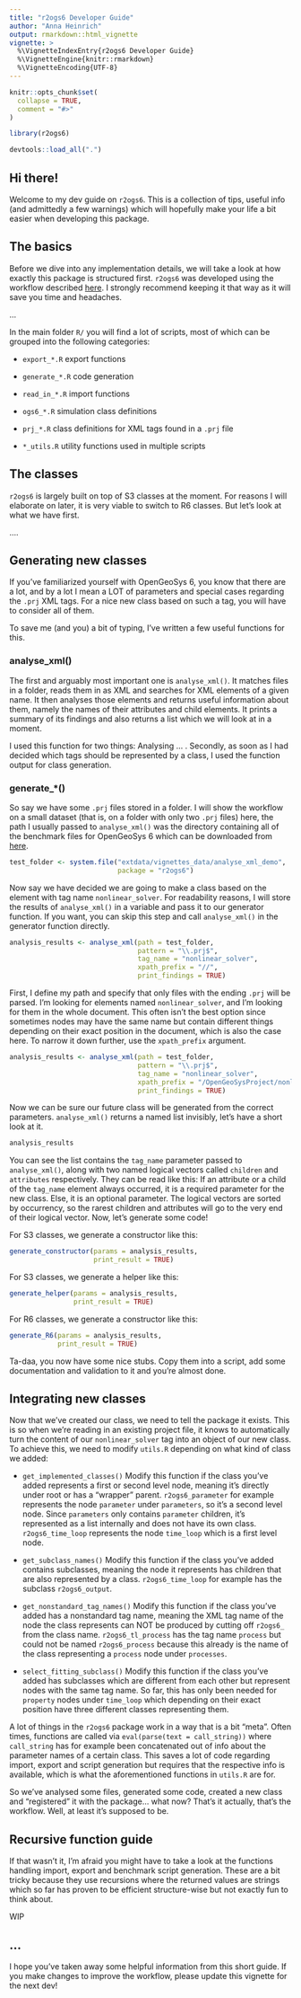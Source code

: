 ```yaml
---
title: "r2ogs6 Developer Guide"
author: "Anna Heinrich"
output: rmarkdown::html_vignette
vignette: >
  %\VignetteIndexEntry{r2ogs6 Developer Guide}
  %\VignetteEngine{knitr::rmarkdown}
  %\VignetteEncoding{UTF-8}
---
```


```r
knitr::opts_chunk$set(
  collapse = TRUE,
  comment = "#>"
)
```

```r
library(r2ogs6)
```

```r
devtools::load_all(".")
```

## Hi there!

Welcome to my dev guide on `r2ogs6`. This is a collection of tips, useful info (and admittedly a few warnings) which will hopefully make your life a bit easier when developing this package. 

## The basics

Before we dive into any implementation details, we will take a look at how exactly this package is structured first. `r2ogs6` was developed using the workflow described [here](https://r-pkgs.org/index.html). I strongly recommend keeping it that way as it will save you time and headaches.

... 

In the main folder `R/` you will find a lot of scripts, most of which can be grouped into the following categories:

* `export_*.R` export functions

* `generate_*.R` code generation

* `read_in_*.R` import functions

* `ogs6_*.R` simulation class definitions

* `prj_*.R` class definitions for XML tags found in a `.prj` file

* `*_utils.R` utility functions used in multiple scripts




## The classes

`r2ogs6` is largely built on top of S3 classes at the moment. For reasons I will elaborate on later, it is very viable to switch to R6 classes. But let's look at what we have first.

....


## Generating new classes

If you've familiarized yourself with OpenGeoSys 6, you know that there are a lot, and by a lot I mean a LOT of parameters and special cases regarding the `.prj` XML tags. For a nice new class based on such a tag, you will have to consider all of them. 

To save me (and you) a bit of typing, I've written a few useful functions for this. 

### analyse_xml()

The first and arguably most important one is `analyse_xml()`. It matches files in a folder, reads them in as XML and searches for XML elements of a given name. It then analyses those elements and returns useful information about them, namely the names of their attributes and child elements. It prints a summary of its findings and also returns a list which we will look at in a moment.

I used this function for two things: Analysing ... . Secondly, as soon as I had decided which tags should be represented by a class, I used the function output for class generation.


### generate_*()

So say we have some `.prj` files stored in a folder. I will show the workflow on a small dataset (that is, on a folder with only two `.prj` files) here, the path I usually passed to `analyse_xml()` was the directory containing all of the benchmark files for OpenGeoSys 6 which can be downloaded from [here](https://gitlab.opengeosys.org/ogs/ogs/-/tree/master/Tests/Data/).

```r
test_folder <- system.file("extdata/vignettes_data/analyse_xml_demo", 
                           package = "r2ogs6")
```

Now say we have decided we are going to make a class based on the element with tag name `nonlinear_solver`. For readability reasons, I will store the results of `analyse_xml()` in a variable and pass it to our generator function. If you want, you can skip this step and call `analyse_xml()` in the generator function directly. 

```r
analysis_results <- analyse_xml(path = test_folder,
                                pattern = "\\.prj$",
                                tag_name = "nonlinear_solver",
                                xpath_prefix = "//",
                                print_findings = TRUE)
```

First, I define my path and specify that only files with the ending `.prj` will be parsed. I'm looking for elements named `nonlinear_solver`, and I'm looking for them in the whole document. This often isn't the best option since sometimes nodes may have the same name but contain different things depending on their exact position in the document, which is also the case here. To narrow it down further, use the `xpath_prefix` argument.

```r
analysis_results <- analyse_xml(path = test_folder,
                                pattern = "\\.prj$",
                                tag_name = "nonlinear_solver",
                                xpath_prefix = "/OpenGeoSysProject/nonlinear_solvers/",
                                print_findings = TRUE)
```

Now we can be sure our future class will be generated from the correct parameters.
`analyse_xml()` returns a named list invisibly, let's have a short look at it.

```r
analysis_results
```

You can see the list contains the `tag_name` parameter passed to `analyse_xml()`, along with two named logical vectors called `children` and `attributes` respectively. They can be read like this: If an attribute or a child of the `tag_name` element always occurred, it is a required parameter for the new class. Else, it is an optional parameter. The logical vectors are sorted by occurrency, so the rarest children and attributes will go to the very end of their logical vector. Now, let's generate some code!

For S3 classes, we generate a constructor like this:

```r
generate_constructor(params = analysis_results,
                     print_result = TRUE)
```

For S3 classes, we generate a helper like this:
```r
generate_helper(params = analysis_results,
                print_result = TRUE)
```

For R6 classes, we generate a constructor like this:

```r
generate_R6(params = analysis_results,
            print_result = TRUE)
```

Ta-daa, you now have some nice stubs. Copy them into a script, add some documentation and validation to it and you're almost done.


## Integrating new classes

Now that we've created our class, we need to tell the package it exists. This is so when we're reading in an existing project file, it knows to automatically turn the content of our `nonlinear_solver` tag into an object of our new class. To achieve this, we need to modify `utils.R` depending on what kind of class we added:

* `get_implemented_classes()` Modify this function if the class you've added represents a first or second level node, meaning it's directly under root or has a "wrapper" parent. `r2ogs6_parameter` for example represents the node `parameter` under `parameters`, so it's a second level node. Since `parameters` only contains `parameter` children, it's represented as a list internally and does not have its own class. `r2ogs6_time_loop` represents the node `time_loop` which is a first level node.

* `get_subclass_names()` Modify this function if the class you've added contains subclasses, meaning the node it represents has children that are also represented by a class. `r2ogs6_time_loop` for example has the subclass `r2ogs6_output`.

* `get_nonstandard_tag_names()` Modify this function if the class you've added has a nonstandard tag name, meaning the XML tag name of the node the class represents can NOT be produced by cutting off `r2ogs6_` from the class name. `r2ogs6_tl_process` has the tag name `process` but could not be named `r2ogs6_process` because this already is the name of the class representing a `process` node under `processes`.

* `select_fitting_subclass()` Modify this function if the class you've added has subclasses which are different from each other but represent nodes with the same tag name. So far, this has only been needed for `property` nodes under `time_loop` which depending on their exact position have three different classes representing them.

A lot of things in the `r2ogs6` package work in a way that is a bit "meta". Often times, functions are called via `eval(parse(text = call_string))` where `call_string` has for example been concatenated out of info about the parameter names of a certain class. This saves a lot of code regarding import, export and script generation but requires that the respective info is available, which is what the aforementioned functions in `utils.R` are for.

So we've analysed some files, generated some code, created a new class and "registered" it with the package... what now? That's it actually, that's the workflow. Well, at least it's supposed to be.


## Recursive function guide

If that wasn't it, I'm afraid you might have to take a look at the functions handling import, export and benchmark script generation. These are a bit tricky because they use recursions where the returned values are strings which so far has proven to be efficient structure-wise but not exactly fun to think about.

WIP

## ...

I hope you've taken away some helpful information from this short guide. If you make changes to improve the workflow, please update this vignette for the next dev!




